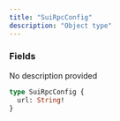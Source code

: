 ```yaml
---
title: "SuiRpcConfig"
description: "Object type"
---
```


### Fields

<ResponseField name="url" type="String!" required>
  No description provided
</ResponseField>


```graphql SuiRpcConfig
type SuiRpcConfig {
  url: String!
}
```

